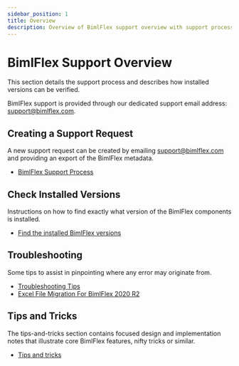 ---
sidebar_position: 1
title: Overview
description: Overview of BimlFlex support overview with support process assistance
---
# BimlFlex Support Overview

This section details the support process and describes how installed versions can be verified.

BimlFlex support is provided through our dedicated support email address: [support@bimlflex.com](mailto:support@bimlflex.com).

## Creating a Support Request

A new support request can be created by emailing [support@bimlflex.com](mailto:support@bimlflex.com) and providing an export of the BimlFlex metadata.

* [BimlFlex Support Process](./support-process)

## Check Installed Versions

Instructions on how to find exactly what version of the BimlFlex components is installed.

* [Find the installed BimlFlex versions](./check-installed-versions)

## Troubleshooting

Some tips to assist in pinpointing where any error may originate from.

* [Troubleshooting Tips](./troubleshooting-tips)
* [Excel File Migration For BimlFlex 2020 R2](./excel-metadata-addin)

## Tips and Tricks

The tips-and-tricks section contains focused design and implementation notes that illustrate core BimlFlex features, nifty tricks or similar.

* [Tips and tricks](./tips-and-tricks)

